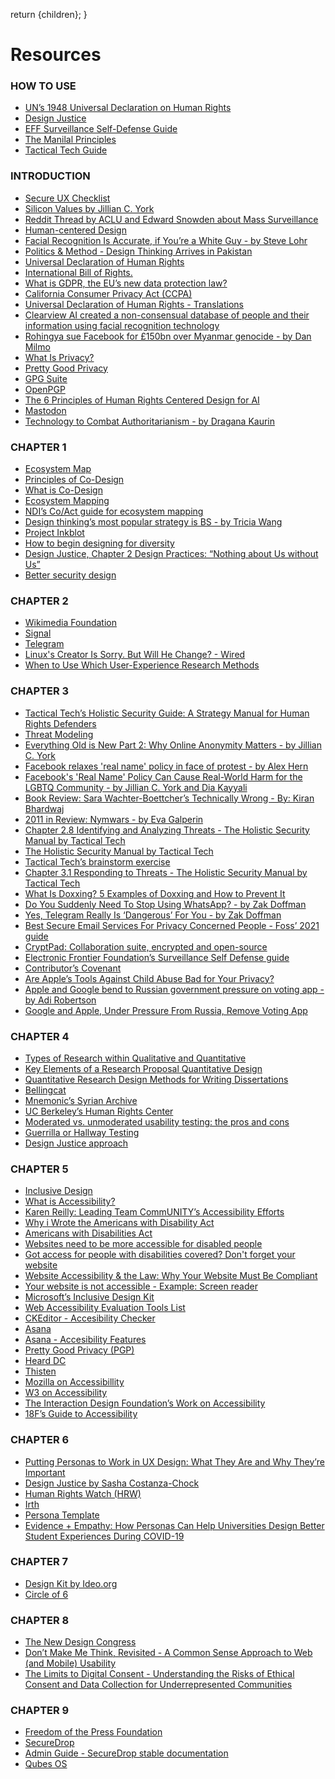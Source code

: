 
  return <MDXProvider components={uac().components}>{children}</MDXProvider>;
}

[comment]: # "↓↓↓ Editable ↓↓↓"

# Resources

### HOW TO USE

* [UN’s 1948 Universal Declaration on Human Rights](https://www.un.org/en/about-us/universal-declaration-of-human-rights)
* [Design Justice](https://design-justice.pubpub.org/)
* [EFF Surveillance Self-Defense Guide](https://ssd.eff.org/en)
* [The Manilal Principles](https://manilaprinciples.org/index.html)
* [Tactical Tech Guide](https://ourdataourselves.tacticaltech.org/posts/23_guide_social_media/)

### INTRODUCTION

* [Secure UX Checklist](https://humanrightscentered.design/s/Secure-UX-Checklist.pdf)
* [Silicon Values by Jillian C. York](https://www.penguinrandomhouse.com/books/667400/silicon-values-by-jillian-c-york/)
* [Reddit Thread by ACLU and Edward Snowden about Mass Surveillance](https://www.nngroup.com/articles/which-ux-research-methods/)
* [Human-centered Design](https://en.wikipedia.org/wiki/Human-centered_design)
* [Facial Recognition Is Accurate, if You’re a White Guy - by Steve Lohr](https://www.nytimes.com/2018/02/09/technology/facial-recognition-race-artificial-intelligence.html)
* [Politics & Method - Design Thinking Arrives in Pakistan](https://aansari86.medium.com/politics-method-cd4cc2c8f5e6)
* [Universal Declaration of Human Rights](https://www.standup4humanrights.org/en/declaration.html)
* [International Bill of Rights.](https://www.ohchr.org/Documents/Publications/FactSheet2Rev.1en.pdf)
* [What is GDPR, the EU’s new data protection law?](https://gdpr.eu/what-is-gdpr/)
* [California Consumer Privacy Act (CCPA)](https://oag.ca.gov/privacy/ccpa)
* [Universal Declaration of Human Rights - Translations](https://www.ohchr.org/EN/UDHR/Documents/UDHR_Translations/eng.pdf)
* [Clearview AI created a non-consensual database of people and their information using facial recognition technology](https://www.buzzfeednews.com/article/ryanmac/clearview-ai-local-police-facial-recognition)
* [Rohingya sue Facebook for £150bn over Myanmar genocide - by Dan Milmo](https://www.theguardian.com/technology/2021/dec/06/rohingya-sue-facebook-myanmar-genocide-us-uk-legal-action-social-media-violence)
* [What Is Privacy?](https://privacyinternational.org/explainer/56/what-privacy)
* [Pretty Good Privacy](https://en.wikipedia.org/wiki/Pretty_Good_Privacy)
* [GPG Suite](https://gpgtools.org/)
* [OpenPGP](https://www.openpgp.org/)
* [The 6 Principles of Human Rights Centered Design for AI](https://xd.adobe.com/ideas/perspectives/social-impact/human-rights-centered-design/)
* [Mastodon](https://www.mastodonrocks.com/)
* [Technology to Combat Authoritarianism - by Dragana Kaurin](https://www.thirteen.org/openmind/science/technology-to-combat-authoritarianism/6135/)

### CHAPTER 1

* [Ecosystem Map](https://servicedesigntools.org/tools/ecosystem-map)
* [Principles of Co-Design](https://morethancode.cc/T4SJ_fullreport_082018_AY_web.pdf)
* [What is Co-Design](https://www.beyondstickynotes.com/what-is-codesign)
* [Ecosystem Mapping](https://www.enginess.io/insights/designing-complex-products-why-start-with-ecosystem-map)
* [NDI’s Co/Act guide for ecosystem mapping](https://www.ndi.org/sites/default/files/3.%20Ecosystem%20Mapping.pdf)
* [Design thinking’s most popular strategy is BS - by Tricia Wang](https://www.fastcompany.com/90649969/the-most-popular-design-thinking-strategy-is-bs)
* [Project Inkblot](https://www.projectinkblot.com/)
* [How to begin designing for diversity](https://thecreativeindependent.com/guides/how-to-begin-designing-for-diversity/)
* [Design Justice, Chapter 2 Design Practices: “Nothing about Us without Us”](https://direct.mit.edu/books/book/4605/chapter/211369/Design-Practices-Nothing-about-Us-without-Us)
* [Better security design](https://gusandrews.medium.com/better-security-by-design-88d4efcf916)

### CHAPTER 2

* [Wikimedia Foundation](https://wikimediafoundation.org/)
* [Signal](https://signal.org/en/)
* [Telegram](https://telegram.org/)
* [Linux's Creator Is Sorry. But Will He Change? - Wired](https://www.wired.com/story/linuxs-creator-is-sorry-but-will-he-change/)
* [When to Use Which User-Experience Research Methods](https://www.nngroup.com/articles/which-ux-research-methods/)

### CHAPTER 3

* [Tactical Tech’s Holistic Security Guide: A Strategy Manual for Human Rights Defenders](https://holistic-security.tacticaltech.org/chapters/explore.html)
* [Threat Modeling](https://sec.eff.org/topics/threat-modeling)
* [Everything Old is New Part 2: Why Online Anonymity Matters - by Jillian C. York](https://jilliancyork.com/2021/01/14/everything-old-is-new-part-2-why-online-anonymity-matters/)
* [Facebook relaxes 'real name' policy in face of protest - by Alex Hern](https://www.theguardian.com/technology/2015/nov/02/facebook-real-name-policy-protest)
* [Facebook's 'Real Name' Policy Can Cause Real-World Harm for the LGBTQ Community - by Jillian C. York and Dia Kayyali](https://www.eff.org/de/deeplinks/2014/09/facebooks-real-name-policy-can-cause-real-world-harm-lgbtq-community)
* [Book Review: Sara Wachter-Boettcher’s Technically Wrong - By: Kiran Bhardwaj](https://tanginstitute.andover.edu/files/Book-Review_-Technically-Wrong-1.pdf)
* [2011 in Review: Nymwars -  by Eva Galperin](https://www.eff.org/deeplinks/2011/12/2011-review-nymwars)
* [Chapter 2.8 Identifying and Analyzing Threats - The Holistic Security Manual by Tactical Tech](https://holistic-security.tacticaltech.org/chapters/explore/2-8-identifying-and-analysing-threats.html)
* [The Holistic Security Manual by Tactical Tech](https://holistic-security.tacticaltech.org/)
* [Tactical Tech’s brainstorm exercise](https://holistic-security.tacticaltech.org/exercises/explore/threat-brainstorm.html)
* [Chapter 3.1 Responding to Threats - The Holistic Security Manual by Tactical Tech](https://holistic-security.tacticaltech.org/chapters/strategise/3-1-responding-to-threats.html)
* [What Is Doxxing? 5 Examples of Doxxing and How to Prevent It](https://sectigostore.com/blog/what-is-doxxing-5-examples-of-doxxing-and-how-to-prevent-it/)
* [Do You Suddenly Need To Stop Using WhatsApp? - by Zak Doffman](https://www.forbes.com/sites/zakdoffman/2021/01/09/stop-using-whatsapp-after-facebook-apple-imessage-and-signal-privacy-backlash/?sh=4b18928e6cf5)
* [Yes, Telegram Really Is ‘Dangerous’ For You - by Zak Doffman](https://www.forbes.com/sites/zakdoffman/2021/04/22/forget-whatsapp-new-telegram-warning-for-millions-of-windows-10-users/?sh=3cc33d6c7857)
* [Best Secure Email Services For Privacy Concerned People - Foss’ 2021 guide](https://itsfoss.com/secure-private-email-services/)
* [CryptPad: Collaboration suite, encrypted and open-source](https://cryptpad.fr/)
* [Electronic Frontier Foundation’s Surveillance Self Defense guide](https://ssd.eff.org/en)
* [Contributor’s Covenant](https://www.contributor-covenant.org/version/2/0/code_of_conduct/)
* [Are Apple’s Tools Against Child Abuse Bad for Your Privacy?](https://www.nytimes.com/2021/08/18/technology/apple-child-abuse-tech-privacy.html)
* [Apple and Google bend to Russian government pressure on voting app - by Adi Robertson](https://www.theverge.com/2021/9/17/22679425/apple-google-remove-navalny-smart-voting-app-russian-election)
* [Google and Apple, Under Pressure From Russia, Remove Voting App](https://www.nytimes.com/2021/09/17/world/europe/russia-navalny-app-election.html)

### CHAPTER 4

* [Types of Research within Qualitative and Quantitative](https://researchguides.library.wisc.edu/c.php?g=861013&p=6170080)
* [Key Elements of a Research Proposal Quantitative Design](https://www.wssu.edu/about/offices-and-departments/office-of-sponsored-programs/pre-award/_Files/documents/develop-quantitative.pdf)
* [Quantitative Research Design Methods for Writing Dissertations](https://www.gcu.edu/blog/doctoral-journey/quantitative-research-design-methods-writing-dissertations)
* [Bellingcat](https://www.bellingcat.com/)
* [Mnemonic’s Syrian Archive](https://syrianarchive.org/)
* [UC Berkeley’s Human Rights Center](https://humanrights.berkeley.edu/home)
* [Moderated vs. unmoderated usability testing: the pros and cons](https://www.usertesting.com/resources/topics/moderated-vs-unmoderated-usability-testing)
* [Guerrilla or Hallway Testing](https://xd.adobe.com/ideas/process/user-testing/hallway-usability-test-guerrilla-testing/)
* [Design Justice approach](https://design-justice.pubpub.org/pub/cfohnud7/release/2)

### CHAPTER 5

* [Inclusive Design](https://www.nngroup.com/articles/inclusive-design/)
* [What is Accessibility?](https://www.interaction-design.org/literature/topics/accessibility#:~:text=Accessibility%20is%20the%20concept%20of,notably%20better%20designs%20for%20all.)
* [Karen Reilly: Leading Team CommUNITY’s Accessibility Efforts](https://www.digitalrights.community/blog/accessibility-digital-rights-1)
* [Why i Wrote the Americans with Disability Act](https://www.washingtonpost.com/posteverything/wp/2015/07/24/why-the-americans-with-disabilities-act-mattered/)
* [Americans with Disabilities Act](https://www.ada.gov/)
* [Websites need to be more accessible for disabled people](https://www.vox.com/the-goods/2019/2/5/18210912/websites-ada-compliance-lawsuits)
* [Got access for people with disabilities covered? Don't forget your website](https://www.theguardian.com/business/2018/nov/15/americans-with-disabilities-act-website-lawsuits-accessibility)
* [Website Accessibility & the Law: Why Your Website Must Be Compliant](https://www.searchenginejournal.com/website-accessibility-law/285199/#close)
* [Your website is not accessible - Example: Screen reader](https://www.youtube.com/watch?v=xpP_Km5L46E&ab_channel=AlexandraQin)
* [Microsoft’s Inclusive Design Kit](https://www.microsoft.com/design/inclusive/)
* [Web Accessibility Evaluation Tools List](https://www.w3.org/WAI/ER/tools/)
* [CKEditor - Accesibility Checker](https://ckeditor.com/pricing/#accessibility-checker)
* [Asana](https://asana.com/)
* [Asana - Accesibility Features](https://asana.com/guide/help/faq/accessibility)
* [Pretty Good Privacy (PGP)](https://www.techtarget.com/searchsecurity/definition/Pretty-Good-Privacy)
* [Heard DC](https://behearddc.org/)
* [Thisten](https://thisten.co/)
* [Mozilla on Accessibillity](https://developer.mozilla.org/en-US/docs/Learn/Accessibility/What_is_accessibility)
* [W3 on Accessibility](https://www.w3.org/WAI/fundamentals/accessibility-intro/)
* [The Interaction Design Foundation’s Work on Accessibility](https://www.interaction-design.org/literature/topics/accessibility)
* [18F’s Guide to Accessibility](https://accessibility.18f.gov/checklist/)

### CHAPTER 6

* [Putting Personas to Work in UX Design: What They Are and Why They’re Important](https://xd.adobe.com/ideas/process/user-research/putting-personas-to-work-in-ux-design/)
* [Design Justice by Sasha Costanza-Chock](https://mitpress.mit.edu/books/design-justice)
* [Human Rights Watch (HRW)](https://www.hrw.org/)
* [Irth](https://irthapp.com/)
* [Persona Template](https://humanrightscentered.design/s/UXS_Worksheet_CH6.pdf)
* [Evidence + Empathy: How Personas Can Help Universities Design Better Student Experiences During COVID-19](https://www.hksinc.com/our-news/articles/evidence-empathy-how-personas-can-help-universities-design-better-student-experiences-during-covid-19/)

### CHAPTER 7

* [Design Kit by Ideo.org](https://www.designkit.org/methods/3)
* [Circle of 6](https://www.circleof6app.com/)

### CHAPTER 8

* [The New Design Congress](https://newdesigncongress.org/en/)
* [Don’t Make Me Think, Revisited - A Common Sense Approach to Web (and Mobile) Usability](https://sensible.com/dont-make-me-think/)
* [The Limits to Digital Consent - Understanding the Risks of Ethical Consent and Data Collection for Underrepresented Communities](https://simplysecure.org/blog/the-limits-to-digital-consent-understanding-the-risks-of-ethical-consent-and-data-collection-for-underrepresented-communities/)

### CHAPTER 9

* [Freedom of the Press Foundation](https://freedom.press/)
* [SecureDrop](https://securedrop.org/)
* [Admin Guide - SecureDrop stable documentation](https://docs.securedrop.org/en/stable/admin.html#updating-localization-for-the-source-interface-and-the-journalist-interface)
* [Qubes OS](https://www.qubes-os.org/)
